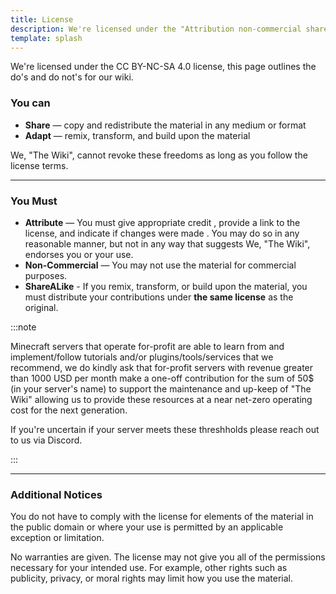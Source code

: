 ```yaml
---
title: License
description: We're licensed under the "Attribution non-commercial share-a-like 4.0 international model".
template: splash
---
```


We're licensed under the CC BY-NC-SA 4.0 license, this page outlines the do's and do not's for our wiki. 

### You can

<ul class="pl-5 list-disc">
  <li><b>Share</b> — copy and redistribute the material in any medium or format</li>
  <li><b>Adapt</b> — remix, transform, and build upon the material</li>
</ul>

We, "The Wiki", cannot revoke these freedoms as long as you follow the license terms.

---

### You Must

<ul class="pl-5 list-disc">
  <li><b>Attribute</b> — You must give appropriate credit , provide a link to the license, and indicate if changes were made . You may do so in any reasonable manner, but not in any way that suggests We, "The Wiki", endorses you or your use.</li>
  <li><b>Non-Commercial</b> — You may not use the material for commercial purposes.</li>
  <li><b>ShareALike</b> - If you remix, transform, or build upon the material, you must distribute your contributions under <b>the same license</b> as the original.</li>
</ul>

:::note 

Minecraft servers that operate for-profit are able to learn from and implement/follow tutorials and/or plugins/tools/services that we recommend, we do kindly ask that for-profit servers with revenue greater than 1000 USD per month make a one-off contribution for the sum of 50$ (in your server's name) to support the maintenance and up-keep of "The Wiki" allowing us to provide these resources at a near net-zero operating cost for the next generation.

If you're uncertain if your server meets these threshholds please reach out to us via Discord.

:::

---

### Additional Notices

You do not have to comply with the license for elements of the material in the public domain or where your use is permitted by an applicable exception or limitation.

No warranties are given. The license may not give you all of the permissions necessary for your intended use. For example, other rights such as publicity, privacy, or moral rights may limit how you use the material.
